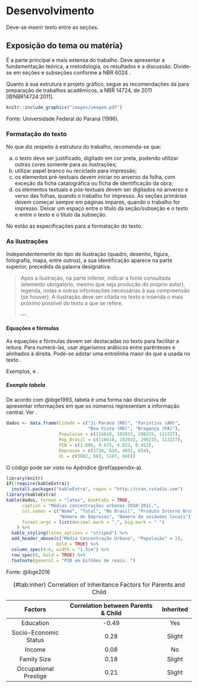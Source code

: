# Desenvolvimento {#desenvolvimento}

Deve-se inserir texto entre as seções.


## Exposição do tema ou matéria}

É a parte principal e mais extensa do trabalho. Deve apresentar a fundamentação 
teórica, a metodologia, os resultados e a discussão. Divide-se em seções e 
subseções conforme a NBR 6024 \cite{NBR6024:2012}.

Quanto à sua estrutura e projeto gráfico, segue as recomendações da \gls{ABNT} 
para preparação de trabalhos acadêmicos, a NBR 14724, de 2011 [@NBR14724:2011].

```r
knitr::include_graphics("images/imagem.pdf")
```
\bcenter
Fonte: Universidade Federal do Paraná (1996).
\ecenter

### Formatação do texto

No que diz respeito à estrutura do trabalho, recomenda-se que:

a. o texto deve ser justificado, digitado em cor preta, podendo utilizar outras 
cores somente para as ilustrações;
b. utilizar papel branco ou reciclado para impressão;
c. os elementos pré-textuais devem iniciar no anverso da folha, com exceção da 
ficha catalográfica ou ficha de identificação da obra;
d. os elementos textuais e pós-textuais devem ser digitados no anverso e verso 
das folhas, quando o trabalho for impresso. As seções primárias devem começar 
sempre em páginas ímpares, quando o trabalho for impresso. Deixar um espaço 
entre o título da seção/subseção e o texto e entre o texto e o título da subseção.


No \autoref{qua:Quadro_1} estão as especificações para a formatação do texto.

\begin{quadro}[htb]
	\centering
	\caption{\label{qua:Quadro_1}Formatação do texto.}	
	\begin{tabular}{|l|p{11cm}|}
		\hline
		\textbf{Formato do papel} & A4.\\ \hline
		\textbf{Impressão}        & A norma recomenda que caso seja necessário imprimir, deve-se utilizar a frente e o verso da página.\\ \hline
		\textbf{Margens}          & Superior: 3, Inferior: 2, Interna: 3 e Externa: 2. Usar margens espelhadas quando o  trabalho for impresso.\\ \hline
		\textbf{Paginação}        & As páginas dos elementos pré-textuais devem ser contadas, mas não numeradas. Para trabalhos digitados somente no anverso, a numeração das páginas deve constar no canto superior direito da página, a 2 cm da borda, figurando a partir da primeira folha da  parte textual. Para trabalhos digitados no anverso e no verso, a numeração deve constar no canto superior direito, no anverso, e no canto superior esquerdo no verso.\\ \hline
		\textbf{Espaçamento}      & O texto deve ser redigido com espaçamento entre linhas 1,5, excetuando-se as citações de mais de três linhas, notas de rodapé, referências, legendas das ilustrações e das tabelas, natureza (tipo do trabalho, objetivo, nome da instituição a que é submetido e área de concentração), que devem ser digitados em espaço simples, com fonte menor. As referências devem ser separadas entre si por um espaço simples em branco.\\ \hline
		\textbf{Paginação}        & A contagem inicia na folha de rosto, mas se insere o número da página na introdução até o final do trabalho.\\ \hline
		\textbf{Fontes sugeridas} & Arial ou Times New Roman.\\ \hline
		\textbf{Tamanho da fonte} & \textbf{Fonte tamanho 12 para o texto}, incluindo os títulos das seções e subseções. As citações com mais de três linhas, notas de rodapé, paginação, dados internacionais de catalogação, legendas e fontes das ilustrações e das tabelas devem ser de tamanho menor. Adotamos, neste \textit{template} \textbf{fonte tamanho 10}.\\ \hline
		\textbf{Nota de rodapé}   & Devem ser digitadas dentro da margem, ficando separadas por um espaço simples por entre as linhas e por filete de 5 cm a partir da margem esquerda. A partir da segunda linha, devem ser alinhadas embaixo da primeira letra da primeira palavra da primeira linha.\\ \hline
	\end{tabular}
	\fonte{\textcite{NBR14724:2011}.}
\end{quadro}


### As ilustrações

Independentemente do tipo de ilustração (quadro, desenho, figura, fotografia, 
mapa, entre outros), a sua identificação aparece na parte superior, precedida da 
palavra designativa. 

>  Após a ilustração, na parte inferior, indicar a fonte consultada (elemento 
obrigatório, mesmo que seja produção do próprio autor), legenda, notas e outras 
informações necessárias à sua compreensão (se houver). A ilustração deve ser 
citada no texto e inserida o mais próximo possível do texto a que se refere. 
>
> --- \cite[p. 11]{NBR14724:2011}.


#### Equações e fórmulas

As equações e fórmulas devem ser destacadas no texto para facilitar a leitura.
Para numerá-las, usar algarismos arábicos entre parênteses e alinhados à direita. 
Pode-se adotar uma entrelinha maior do que a usada no texto \cite{NBR14724:2011}.

Exemplos, \autoref{eq:Eq_1} e \autoref{eq:Eq_2}.

\begin{equation}\label{eq:Eq_1}
\gls{C} = 2 \gls{pi} \gls{r}
\end{equation}

\begin{equation}\label{eq:Eq_2}
\gls{A} = \gls{pi} \gls{r}^2
\end{equation}

##### Exemplo tabela

De acordo com @ibge1993, tabela é uma forma não discursiva de apresentar informações em que os números representam a informação central. 
Ver \autoref{tab:Tab_1}.

```r
dados <- data.frame(Cidade = c("Ji-Paraná (RO)", "Parintins (AM)", 
                               "Boa Vista (RR)", "Bragança (PA)"),
                    Populacao = c(116610, 102033, 298215, 113227),
                    Pop_Brasil = c(116610, 102033, 298215, 113227),
                    PIB = c(1.686, 0.675, 4.823, 0.452),
                    Empresas = c(2734, 634, 4852, 654),
                    UL = c(3082, 683, 5187, 686))
```

O código pode ser visto no Apêndice \@ref(appendix-a).

```r
library(knitr)
if(!require(kableExtra))
  install.packages("kableExtra", repos = "http://cran.rstudio.com")
library(kableExtra)
kable(dados, format = "latex", booktabs = TRUE,
      caption = "Médias concentrações urbanas 2010-2011.",
      col.names = c("Nome", "Total", "No Brasil", "Produto Interno Bruto - PIB", 
                    "Número de Empresas", "Número de unidades locais"),
      format.args = list(decimal.mark = ",", big.mark = " ")
    ) %>%
  kable_styling(latex_options = "striped") %>% 
  add_header_above(c("Média Concentração Urbana", "População" = 2), 
                   bold = TRUE) %>% 
  column_spec(4:6, width = "1.5cm") %>% 
  row_spec(0, bold = TRUE) %>% 
  footnote(general = "PIB em bilhões de reais. ")
```

\begin{table}[htb]
	\ABNTEXfontereduzida
	\caption{\label{tab:Tab_1}Médias concentrações urbanas 2010-2011.}
	\begin{tabular}{@{}p{3.0cm}p{1.5cm}p{2cm}p{2.5cm}p{2.5cm}p{2.5cm}@{}}
		\toprule
		\textbf{Média concentração urbana} & \multicolumn{2}{l}{\textbf{População}} & \textbf{Produto Interno Bruto – PIB (bilhões R\$)} & \textbf{Número de empresas} & \textbf{Número de unidades locais} \\ \midrule
		\textbf{Nome}                      & \textbf{Total}   & \textbf{No Brasil}  &                                                   &                             & \\
		Ji-Paraná (RO)                     & 116 610          & 116 610             & 1,686                                             & 2 734                       & 3 082 \\
		Parintins (AM)                     & 102 033          & 102 033             & 0,675                                             & 634                         & 683 \\
		Boa Vista (RR)                     & 298 215          & 298 215             & 4,823                                             & 4 852                       & 5 187 \\
		Bragança (PA)                      & 113 227          & 113 227             & 0,452                                             & 654                         & 686 \\ \bottomrule
	\end{tabular}
\end{table}
\bcenter
Fonte: @ibge2016
\ecenter

----------------------------------------------------------------------------------
  Factors                    Correlation between Parents & Child      Inherited
------------------------- ----------------------------------------- --------------
  Education                                -0.49                         Yes
  
  Socio-Economic Status                     0.28                        Slight   
  
  Income                                    0.08                          No
  
  Family Size                               0.18                        Slight
  
  Occupational Prestige                     0.21                        Slight
------------------------- ----------------------------------------- --------------
Table: (\#tab:inher) Correlation of Inheritance Factors for Parents and Child 
